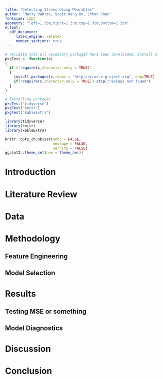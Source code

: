 ```yaml
---
title: "Detecting Stress Using Wearables"
author: "Matty Pahren, Scott Heng On, Ethan Shen"
fontsize: 12pt
geometry: "left=1.3cm,right=1.3cm,top=1.3cm,bottom=1.3cm"
output: 
  pdf_document:
     latex_engine: xelatex
     number_sections: true
---
```

```r
# Validate that all necessary packaged have been downloaded, install otherwise or throw err package DNE
pkgTest <- function(x)
{
  if (!require(x,character.only = TRUE))
  {
    install.packages(x,repos = "http://cran.r-project.org", dep=TRUE)
    if(!require(x,character.only = TRUE)) stop("Package not found")
  }
}
```

```r
# Installing packages 
pkgTest("tidyverse")
pkgTest("knitr")
pkgTest("kableExtra")
```

```r
library(tidyverse)
library(knitr)
library(kableExtra)

knitr::opts_chunk$set(echo = FALSE,
                      message = FALSE,
                      warning = FALSE)
ggplot2::theme_set(new = theme_bw())
```

# Introduction 

# Literature Review 

# Data 

# Methodology

## Feature Engineering

## Model Selection 

# Results 

## Testing MSE or something 

## Model Diagnostics 

# Discussion

# Conclusion 